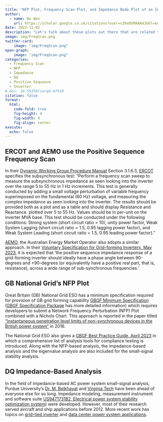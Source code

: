 ```yaml
---
title: "NFP Plot, Frequency Scan Plot, and Impedance Bode Plot of an Inverter"
author:
  - name: Bo Wen
    url: https://scholar.google.co.uk/citations?user=cZKe8UMAAAAJ&hl=en
date: 2023-11-02
description: "Let's talk about these plots out there that are related to grid-following and grid-forming inverters."
image: img/FreqScan.png
twitter-card: 
    image: "img/FreqScan.png"
open-graph: 
    image: "img/FreqScan.png"
categories:
  - Frequency Scan
  - NFP
  - Impedance
  - DQ
  - Positive Sequence
  - Inverter
# doi: 10.59350/cwrq4-m7h10
citation: false
format:
  html:
    code-fold: true
    fig-height: 4
    fig-width: 4
    fig-align: center
execute: 
  echo: false
---
```

## ERCOT and AEMO use the Positive Sequence Frequency Scan

In their [Dynamic Working Group Procedure Manual](https://www.ercot.com/committees/ros/dwg) Section 3.1.6.3, [ERCOT](https://www.ercot.com/) specifies the subsynchronous test: "Perform a frequency scan sweep to measure the subsynchronous impedance as seen looking into the inverter over the range 5 to 55 Hz in 1 Hz increments.  This test is generally conducted by adding a small voltage perturbation of variable frequency superimposed on the fundamental (60 Hz) voltage, and measuring the complex impedance as seen looking into the inverter.  The results should be provided both as a plot and as a table and should display Resistance and Reactance. plotted over 5 to 55 Hz.  Values should be in per-unit on the inverter MVA base.  This test should be conducted under the following conditions:  Strong system (short circuit ratio = 10), unity power factor, Weak System Lagging (short circuit ratio = 1.5, 0.95 lagging power factor), and Weak System Leading (short circuit ratio = 1.5, 0.95 leading power factor)."

[AEMO](https://aemo.com.au/), the Australian Energy Market Operator also adopts a similar approach. In their [Voluntary Specification for Grid-forming Inverters, May 2023](https://aemo.com.au/-/media/files/initiatives/primary-frequency-response/2023/gfm-voluntary-spec.pdf), it is expected that 'the positive sequence impedance response of a grid-forming inverter should ideally have a phase angle between 90-degrees and +90-degrees (or equivalently have a positive real part, that is, resistance), across a wide range of sub-synchronous frequencies.'

## GB National Grid's NFP Plot

Great Britain (GB) National Grid ESO has a minimum specification required for provision of GB grid forming capability [GBGF Minimum Specification](https://www.nationalgrideso.com/document/220511/download) ([GBGF Specification Package](https://www.nationalgrideso.com/document/220516/download) has more detailed information) which requires developers to submit a Network Frequency Perturbation (NFP) Plot combined with a Nichols Chart. This approach is reported in the paper titled ["Instantaneous penetration level limits of non-synchronous devices in the British power system"](https://ietresearch.onlinelibrary.wiley.com/doi/10.1049/iet-rpg.2016.0352) in 2016.

The National Grid ESO also gives a [GBGF Best Practice Guide, April 2023](https://www.nationalgrideso.com/document/278491/download) in which a comprehensive list of analysis tools for compliance testing is introduced. Along with the NFP-based analysis, the impedance-based analysis and the eigenvalue analysis are also included for the small-signal stability analysis.


## DQ Impedance-Based Analysis

In the field of impedance-based AC power system small-signal analysis, Purdue University's [Dr. M. Belkhayat](https://docs.lib.purdue.edu/dissertations/AAI9821703/) and [Virginia Tech](https://vtechworks.lib.vt.edu/handle/10919/5534/discover?filtertype_1=advisor&filter_relational_operator_1=contains&filter_1=boroyevich&submit_apply_filter=&query=impedance+analysis) have been ahead of everyone else for so long. Impedance modeling, measurement instrument and software suite [US9471731B2, Electrical power system stability optimization system](https://patents.google.com/patent/US9471731B2/en)) were developed. However, most of their research served aircraft and ship applications before 2012. More recent work has topics on [grid-tied inverter](https://ieeexplore.ieee.org/abstract/document/7027822) and [data center power system applications](https://ieeexplore.ieee.org/abstract/document/10146469).
